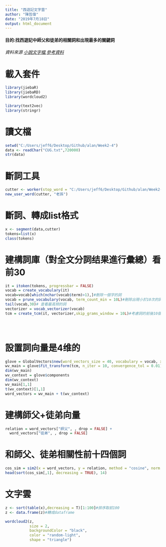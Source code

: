 ```yaml
---
title: "西遊記文字雲"
author: "陳哲偉"
date: "2019年7月18日"
output: html_document
---
```

#### 目的:找西遊記中師父和徒弟的相關詞和出現最多的關鍵詞
###### 資料來源 [小說文字檔](http://www.solidfiles.com/d/a3187044a8/),[參考資料](https://zhuanlan.zhihu.com/p/33010506)

# 載入套件
```r
library(jiebaR)
library(jiebaRD)
library(wordcloud2)

library(text2vec)
library(stringr)

```

# 讀文檔
```r
setwd("C:/Users/jeff6/Desktop/Github/alan/Week2-4")
data <- readChar("CUG.txt",720000)
str(data)
```

# 斷詞工具
```r
cutter <- worker(stop_word = "C:/Users/jeff6/Desktop/Github/alan/Week2-4/a.txt")
new_user_word(cutter, "老孫")
```

# 斷詞、轉成list格式
```r
x <- segment(data,cutter)
tokens=list(x)
class(tokens)
```

# 建構詞庫（對全文分詞结果進行彙總）看前30
```r
it = itoken(tokens, progressbar = FALSE)
vocab = create_vocabulary(it)
vocab=vocab[which(nchar(vocab$term)>1),]#刪除一個字的詞
vocab = prune_vocabulary(vocab, term_count_min = 10L)#刪除出現小於10次的詞
tail(vocab,30)# 查看最高频的詞
vectorizer = vocab_vectorizer(vocab)
tcm = create_tcm(it, vectorizer,skip_grams_window = 10L)#考慮詞的前後10個詞




```


```r

```

# 設置詞向量是4维的
```r
glove = GlobalVectors$new(word_vectors_size = 40, vocabulary = vocab, x_max = 10)
wv_main = glove$fit_transform(tcm, n_iter = 10, convergence_tol = 0.01)
dim(wv_main)
wv_context = glove$components
dim(wv_context)
wv_main[1,1]
t(wv_context)[1,1]
word_vectors = wv_main + t(wv_context)
```

# 建構師父+徒弟向量
```r
relation = word_vectors["師父", , drop = FALSE] +
  word_vectors["徒弟", , drop = FALSE]
```

# **和師父、徒弟相關性前十四個詞**
```r
cos_sim = sim2(x = word_vectors, y = relation, method = "cosine", norm = "l2")
head(sort(cos_sim[,1], decreasing = TRUE), 14)
```

# **文字雲**
```r
z <- sort(table(x),decreasing = T)[1:100]#排序取前100
z <- data.frame(z)#轉成dataframe

wordcloud2(z,
           size = 2,
           backgroundColor = "black",
           color = "random-light",
           shape = "triangle")

```





